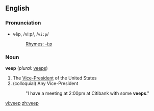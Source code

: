 ==English==

===Pronunciation===
*vēp, /viːp/, /<tt>vi:p</tt>/
*:[[Rhymes:English:-iːp|Rhymes: -iːp]]

=== Noun === 
'''veep'''  (''plural:'' [[veeps]])
# The [[vice president|Vice-President]] of the United States  <!--Is hyphen correct???-->
# (colloquial) Any Vice-President
#:"I have a meeting at 2:00pm at Citibank with some '''veeps'''."
<!--How are we supposed to mark trademarks?  Citibank is a good example, as thousands of mid-level Citibank managers hold the title "Vice President"...-->

[[vi:veep]]
[[zh:veep]]